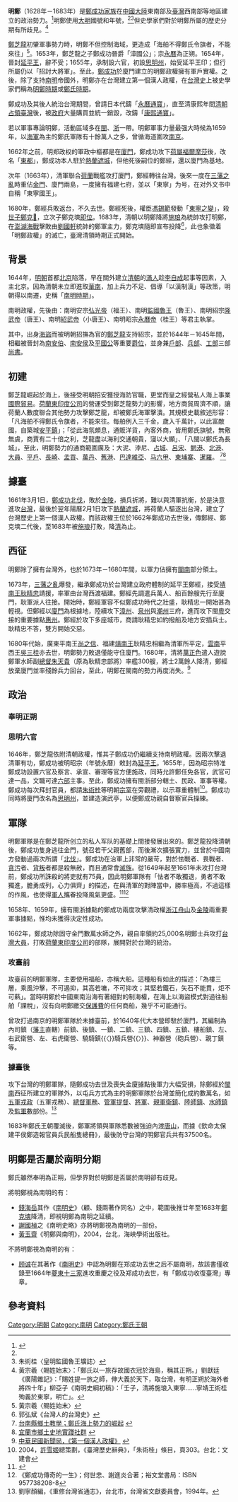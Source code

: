 {{CJK-New-Char|21489}}
{{Otheruses|臺灣明鄭時期|subject=[[鄭芝龍|鄭芝龍]]、[[鄭成功|鄭成功]]、[[鄭經|鄭經]]、[[鄭克塽|鄭克塽]]四世於[[福建|福建]]、[[浙江|浙江]]與[[台灣|台灣]]的經營興衰歷史|other=鄭氏於[[台灣歷史|台灣歷史]]上的統治時期}}
{{Infobox Former Country
|native_name            = 
|conventional_long_name = 明郑
|common_name            = 鄭氏
|continent              = 亞洲
|region                 = 東亞
|era                    = 地理大發現
|status                 = [[海盜|海商集團]]、[[割据|割据政权]]
|government_type        = 軍事獨裁制
|year_start             = 1628年
|year_end               = 1683年
|event_start            = 鄭芝龍接受大明招撫
|date_start             = <!--- 选填：成立日期，格式为：1801年1月1日--->
|event_end              = 鄭克塽剃髮降清
|date_end               = 10月8日
|event1                 = [[南明|抗清戰爭]]
|date_event1            = 1644年－1661年
|event2                 = [[鄭成功攻台之役|鄭氏攻台開國]]
|date_event2            = 1661年－1662年
|event3                 = [[三藩之亂|三藩反清之役]]
|date_event3            = 1673年－1681年
|event4                 = [[澎湖海戰|澎湖海戰]]
|date_event4            = 1683年
|image_flag = Flag of Ming Cheng.svg
|flag_type = 鄭氏令旗
|image_map              = koxinga_territory.jpg
|image_map_size         = 350px
|image_map_caption      = 明鄭勢力範圍
|capital                = [[思明州_(明郑)|思明州]]（1655年－1662年）<br>[[安平镇_(明郑)|安平镇]]（1662年－1683年）<ref name="建制">{{cite journal |author1=鄧孔昭 |title=明鄭台灣建制考 |journal=海峡两岸台湾史学术研讨会论文}}</ref>
|common_languages       = [[閩南語|閩南語]]
|currency               = [[大明|大明]][[永曆通寶|永曆通寶]]<br>[[西班牙銀圓|西班牙銀圓]]<br>[[日本|日本]][[寬永|寬永通寶]]
|
|<!--- 第一任及最后一任领导人的头衔与姓名及他们的副手 --->
|leader1                = [[鄭芝龍|鄭芝龍]]（南安伯→南安侯→平虜侯→平国公）
|leader2                = [[鄭成功|鄭成功]]（忠孝伯→威遠侯→漳國公→延平王）
|leader3                = [[鄭世襲|鄭襲]]（護理→东都主）
|leader4                = [[鄭經|鄭經]]（延平王）
|leader5                = [[鄭克臧|鄭克臧]]（[[監國|監國]]）
|leader6                = [[鄭克塽|鄭克塽]]（延平王）
|year_leader1           = 1628年－1646年
|year_leader2           = 1646年－1662年
|year_leader3           = 1662年
|year_leader4           = 1662年－1681年
|year_leader5           = 1681年
|year_leader6           = 1681年－1683年
|title_leader           = 首领
|today                  = {{ROC}}<br>{{PRC}}
}}
{{福建历史}}
'''明鄭'''（1628年－1683年）是[[鄭成功家族|鄭成功家族]]在[[中國大陸|中國大陸]]東南部及[[臺灣|臺灣]]西南部等地區建立的政治勢力。<ref>{{cite journal |author1=石萬壽 |title=明鄭時期研究的回顧與展望 |journal=臺灣風物 |date=1989 |volume=39 |issue=4 |page=71}}</ref>明鄭使用[[明朝|大明]]國號和年號，<ref name="建制"/><ref>朱術桂〈皇明監國魯王壙誌〉</ref>但史學家們對於明鄭所屬的歷史分期有所歧見。<ref>黃宗羲〈賜姓始末〉：「鄭氏以一旅存故國衣冠於海島，稱其正朔。」劉獻廷《廣陽雜記》：「賜姓提一旅之師，伸大義於天下，取台灣，有明正朔於海外者將四十年」柳亞子《南明史綱初稿》：「壬子，清將施琅入東寧……寧靖王術桂殉義於東寧，明亡」。</ref>

[[鄭芝龍|鄭芝龍]]初肇軍事勢力時，明鄭不但控制海域，更造成「海舶不得鄭氏令旗者，不能來往」<ref>黃宗羲〈賜姓始末〉</ref>。1653年，鄭芝龍之子鄭成功晉爵「漳國公」；宗[[永曆_(南明)|永曆]]為正朔。1654年，晉封[[延平王|延平王]]，辭不受；1655年，承制設六官，初設[[思明州_(明郑)|思明州]]，始受延平王印；但行所屬仍以「招討大將軍」。至此，[[鄭成功|鄭成功]]於廈門建立的明鄭政權擁有軍戶實權。之後，除了支持[[南明|南明]]帝國外，明鄭亦在台灣建立第一個漢人政權，在[[台灣史|台灣史]]上被史學家們稱為[[明鄭時期|明鄭時期]]或[[鄭氏時期|鄭氏時期]]。

鄭成功及其後人統治台灣期間，曾請日本代鑄「[[永曆通寶|永曆通寶]]」，直至清康熙年間[[台灣清領時期|清朝占領臺灣]]後，被[[清朝政府|政府]]大量購買並統一銷毀，改鑄「[[康熙通寶|康熙通寶]]」。 

若以軍事專論明鄭，活動區域多在[[福建省|閩]]、[[浙江省|浙]]一帶。明鄭軍事力量最强大時候為1659年，以[[海軍|海軍]]為主的鄭氏軍隊有十餘萬人之多，曾循海道圍攻[[南京|南京]]。

1662年之前，明郑政权的軍政中樞都是在[[廈門|廈門]]，鄭成功攻下[[荷屬福爾摩莎|荷屬福爾摩莎]]後，改名「[[東都|東都]]」，鄭成功本人駐於[[熱蘭遮城|熱蘭遮城]]，但他死後嗣位的鄭經，還以廈門為基地。

次年（1663年），清軍聯合[[荷蘭|荷蘭]]戰艦攻打廈門，鄭經轉往台灣。後來一度在[[三藩之亂|三藩之亂]]時重佔[[金門|金門]]、廈門兩島，一度擁有福建七府，並以「東寧」为号，在对外文书中自稱「東寧國王」。

1680年，鄭經兵敗返台，不久去世。鄭經死後，權臣[[馮錫範|馮錫範]]發動「[[東寧之變|東寧之變]]」，殺[[世子|世子]][[鄭克𡒉|鄭克𡒉]]，立次子鄭克塽[[即位|即位]]。1683年，清朝以明鄭降將[[施琅|施琅]]為統帥攻打明鄭，在[[澎湖海戰|澎湖海戰]]擊敗由[[劉國軒|劉國軒]]統帥的鄭軍主力，鄭克塽隨即宣布投降<ref>郭弘斌《台灣人的台灣史》</ref>，此也象徵着「明鄭政權」的滅亡，臺灣清領時期正式開始。

==背景==
1644年，[[明朝|明朝]]首都[[北京|北京]]陷落，早在關外建立[[清朝|清朝]]的[[满族|滿人]]趁[[李自成|李自成]]起事等因素，入主北京。因為清朝未立即進取[[華南|華南]]，加上兵力不足、倡導「以漢制漢」等政策，明朝得以南遷，史稱「[[南明|南明時期]]」。

南明政權，先後由：南明安宗[[弘光帝|弘光帝]]（福王）、南明[[朱以海|監國魯王]]（魯王）、南明紹宗[[隆武帝|隆武帝]]（唐王）、南明[[紹武帝|紹武帝]]（小唐王）、南明昭宗[[永曆帝|永曆帝]]（桂王）等君主執掌。

其中，出身[[海盜|海盜]]而被明朝招撫為官的[[鄭芝龍|鄭芝龍]]支持紹宗，並於1644年－1645年間，相繼被晉封為[[南安伯|南安伯]]、[[南安侯|南安侯]]及[[平國公|平國公]]等重要[[爵位|爵位]]，並身兼[[户部_(官署)|戶部]]、[[兵部|兵部]]、[[工部_(官署)|工部]]三部[[尚书_(官职)|尚書]]。

==初建==
{{main|鄭芝龍}}
鄭芝龍崛起於海上，後接受明朝招安獲授海防官職，更堂而皇之經營私人海上事業[[國際貿易|國際貿易]]。[[荷蘭東印度公司|荷蘭東印度公司]]的營運受到鄭芝龍勢力的影響，地方商貿周濟不順，讓荷蘭人數度聯合其他勢力攻擊鄭芝龍，却被鄭氏海軍擊潰。其規模史載敘述形容：「凡海舶不得鄭氏令旗者，不能來往。每舶例入三千金，歲入千萬計，以此富敵國，自築城[[安海鎮|安平鎮]]」；「從此海氛頗息，通販洋貨，內客外商，皆用鄭氏旗號，無儆無虞，商賈有二十倍之利，芝龍盡以海利交通朝貴，寖以大顯」、「八閩以鄭氏為長城」，至此，明鄭勢力的通商範圍廣及：大泥、浡尼、[[占城|占城]]、[[呂宋|呂宋]]、[[布袋鎮|魍港]]、[[北港鎮_(臺灣)|北港]]、[[大員|大員]]、[[平戶市|平戶]]、[[长崎市|長崎]]、[[孟買|孟買]]、[[萬丹_(印尼)|萬丹]]、[[舊港|舊港]]、[[巴達維亞|巴達維亞]]、[[马六甲|马六甲]]、[[柬埔寨|柬埔寨]]、[[暹羅|暹羅]]。 <ref> [http://ltrc.tnc.edu.tw/modules/tadbook2/view.php?book_sn=1&bdsn=133 台南縣鄉土教學；鄭氏海上勢力的崛起]   {{webarchive|url=https://web.archive.org/web/20120203084021/http://ltrc.tnc.edu.tw/modules/tadbook2/view.php?book_sn=1&bdsn=133 |date=2012-02-03 }}</ref><ref>[http://blog.ilc.edu.tw/ilan/blog/1/post/21/184 宜蘭市鄉土史地實踐社群] {{webarchive|url=https://web.archive.org/web/20080409024809/http://blog.ilc.edu.tw/ilan/blog/1/post/21/184 |date=2008-04-09 }}</ref>

==據臺==
{{main|明鄭時期}}
1661年3月1日，[[鄭成功北伐|鄭成功北伐]]，敗於[[金陵|金陵]]，損兵折將，難以與清軍抗衡，於是決意進攻[[台灣|台灣]]，最後於翌年陽曆2月1日攻下[[熱蘭遮城|熱蘭遮城]]，將荷蘭人驅逐出台灣，建立了台灣歷史上第一個漢人政權。而該政權王位於1662年鄭成功去世後，傳鄭經、鄭克塽二代後，至1683年被[[施琅|施琅]]打敗，降[[清朝|清]]為止。

==西征==
明鄭除了擁有台灣外，也於1673年－1680年間，以軍力佔擁有[[閩南|閩南]]部分領土。

1673年，[[三藩之亂|三藩之亂]]爆發，繼承鄭成功於台灣建立政府體制的延平王鄭經，接受[[靖南王|靖南王]][[耿精忠|耿精忠]]請援，率軍由台灣西渡福建。鄭經先調遣兵萬人、船百餘艘先行至廈門，耿軍派人往接。開始時，鄭經軍容不似鄭成功時代之壯盛，耿精忠一開始甚為輕視。但鄭經以[[廈門|廈門]]為根據地，陸續攻下[[漳州|漳州]]、[[泉州|泉州]]與[[潮州|潮州]]三府，進而攻下閩[[粵|粵]]交接的重要據點[[惠州|惠州]]。鄭經於攻下多座城市，商請耿精忠如約撥船及地方安插兵士。耿精忠不答，雙方開始交惡。

1680年代始，廣東平南王[[尚之信|尚之信]]、福建[[靖南王|靖南王]]耿精忠相繼為清軍所平定，[[雲南|雲南]]平西王[[吳三桂|吳三桂]]亦去世，明鄭勢力敗退僅能守住廈門。1680年，清將[[萬正色|萬正色]]遣人遊說鄭軍水師副[[總督|總督]][[朱天貴|朱天貴]]（原為耿精忠部將）率艦300艘，將士2萬餘人降清，鄭經放棄廈門並率殘餘兵力回台，至此，明鄭在閩南的勢力再度消失。<ref>[http://info.gio.gov.tw/ct.asp?xItem=18359&ctNode=2527&mp=1 中華民國新聞局，《第一個漢人政權》] {{webarchive|url=https://archive.is/20120709063356/http://info.gio.gov.tw/ct.asp?xItem=18359&ctNode=2527&mp=1 |date=2012-07-09 }}</ref>

== 政治 ==
=== 奉明正朔 ===
{{main|南明}}

=== 思明六官 ===
{{main|鄭成功}}
1646年，鄭芝龍依附清朝政權，惟其子鄭成功仍繼續支持南明政權。因兩次擊退清軍有功，鄭成功被明昭宗（年號永曆）敕封為[[延平王|延平王]]。1655年，因為昭宗特准鄭成功設置六官及察言、承宣、審理等官方便施政，同時允許鄭任免各官，武官可達一品，文職可達[[六部|六部]]主事。至此，鄭成功擁有閩浙部分轄土、民政、軍事等權。鄭成功每次拜封官員，都請[[朱術桂|朱術桂]]等明朝[[宗室|宗室]]在旁觀禮，以示尊重體制<ref>2004，[[許雪姬|許雪姬]]總策劃，《臺灣歷史辭典》，「朱術桂」條目，頁303。台北：文建會</ref>。鄭成功同時將廈門改名為[[思明州_(明郑)|思明州]]，並建造演武亭，以便鄭成功親自督察官兵操練。

==軍隊==
{{main|明鄭軍事}}
明鄭軍隊是在鄭芝龍所创立的私人军队的基礎上間接發展出來的。鄭芝龍投降清朝後，鄭成功隻身逃往金門，號召若干父親舊部，而後漸次擴張實力，並曾於中國南方發動過兩次所謂「[[鄭成功北伐|北伐]]」。鄭成功在治軍上非常的嚴苛，對於怯戰者、畏戰者、[[貪污|貪污]]者、[[背叛|背叛]]者都是殺無赦，而且通常會[[滅族|滅族]]。從1649年起至1661年未攻打台灣前，鄭成功所誅殺的將吏就有75員，因此明鄭軍隊有「怯者不敢獨退，勇者不敢獨進，膽勇成列，心力俱齊」的描述，在與清軍的對陣當中，勝率極高，不過這樣的作風，也使得[[軍人|軍人]]攜眷投降風氣更盛。<ref>{{Cite web |url=http://www.taiwanus.net/history/2/5.htm |title=鄭成功治軍 |access-date=2008-03-28 |archive-date=2021-01-14 |archive-url=https://web.archive.org/web/20210114015607/http://www.taiwanus.net/history/2/5.htm |dead-url=no }}</ref><ref>《鄭成功傳奇的一生》；何世忠、謝進炎合著；裕文堂書局：ISBN 957738208-8</ref>

1658年、1659年，擁有閩浙據點的鄭成功兩度攻擊清政權[[浙江|浙江]][[舟山|舟山]]及[[金陵|金陵]]兩重要軍事據點，惟均未獲得決定性成功。

1662年，鄭成功除固守金門數萬水師之外，親自率領約25,000名明鄭士兵攻打[[台灣|台灣]][[大員|大員]]，打敗[[荷蘭東印度公司|荷蘭東印度公司]]的部隊，展開對於台灣的統治。

===攻臺前===
攻臺前的明鄭軍隊，主要使用福船，亦稱大船。這種船有如此的描述：「為樓三層，乘風沖擊，不可遏抑，其高若墉，不可抑攻；其堅若鐵石，矢石不能貫，炬不可爇」。當時明鄭於中國東南沿海有著絕對的制海權，在海上以海盜模式對過往船舶「課稅」，沒有向明鄭繳交[[保護費|保護費]]的任何商船，幾乎不可能通行。

曾攻打過南京的明鄭軍隊於未據臺前，於1640年代大本營即駐於廈門，其編制為內司鎮（[[藩主|藩主]]直轄）前鎮、後鎮、一鎮、二鎮、三鎮、四鎮、五鎮、樓船鎮、左、右武衛營、左、右虎衛營、驍騎鎮{{〈}}騎兵營{{〉}}、神器營（砲兵營）、親丁鎮等。

===據臺後===
攻下台灣的明鄭軍隊，隨鄭成功去世及喪失金廈據點後軍力大幅受損，除鄭經於[[閩南|閩南]]西征所建立的軍隊外，以屯兵方式為主的明鄭軍隊於台灣並簡化成約數萬名，如[[五軍戎政|五軍戎政]]（五軍戎務）、[[總督軍務|總督軍務]]、[[管軍提督|管軍提督]]、[[將軍|將軍]]、[[親軍衛鎮|親軍衛鎮]]、[[陸師鎮|陸師鎮]]、[[水師鎮|水師鎮]]及[[監軍|監軍]]數部份。<ref>劉寧顏編，《重修台灣省通志》，台北市，台灣省文獻委員會，1994年。</ref>

1683年鄭氏王朝覆滅後，鄭軍將領與軍隊悉數被強迫內渡[[中国大陆|唐山]]，而據《欽命太保建平侯鄭造報官員兵民船隻總冊》，最後防守台灣的明鄭官兵共有37500名。

== 明鄭是否屬於南明分期 ==
鄭氏雖然奉明為正朔，但學界對於明鄭是否屬於南明卻有歧見。

將明鄭視為南明的有：
* [[錢海岳|錢海岳]]其作《[[南明史_(錢海岳)|南明史]]》（顧、錢兩著作同名）之中，範圍後推廿年至1683年[[鄭克塽|鄭克塽]]降清，即視明鄭為南明之延續。
* [[謝國楨|謝國楨]]之《南明史略》亦將明鄭視為南明的一部份。
* [[黃玉齋|黃玉齋]]《明鄭與南明》，2004，台北，海峽學術出版社。

不將明鄭視為南明的有：
* [[顾诚|顾诚]]在其著作《[[南明史_(顧誠)|南明史]]》中認為明鄭在郑成功去世之后不屬南明，故該書僅收錄至1664年[[夔東十三家|夔東十三家]]進攻重慶之役及郑成功去世，有「鄭成功收復臺灣」專章。

==參考資料==
<div class="references-small">
<references />
</div>

{{台灣歷史文化與政權}}
{{台灣政府沿革}}
{{台灣明鄭時期行政區劃}}
{{東寧王朝}}
{{明朝历史事件}}
{{Taiwan topics}}

[[Category:明朝|Category:明朝]]
[[Category:南明|Category:南明]]
[[Category:鄭氏王朝|Category:鄭氏王朝]]